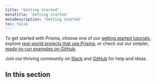 ```yaml
---
title: 'Getting started'
metaTitle: 'Getting started'
metaDescription: 'Getting started'
toc: false
---
```


<TopBlock>

To get started with Prisma, choose one of our [getting started tutorials](setup-prisma), explore [real-world projects that use Prisma](../about/example-projects), or check out our simpler, [ready-to-run examples on GitHub](https://github.com/prisma/prisma-examples). 

Join our thriving community on [Slack](https://slack.prisma.io/) and [GitHub](https://github.com/prisma/prisma) for help and ideas.

</TopBlock>

## In this section

<Subsections />
